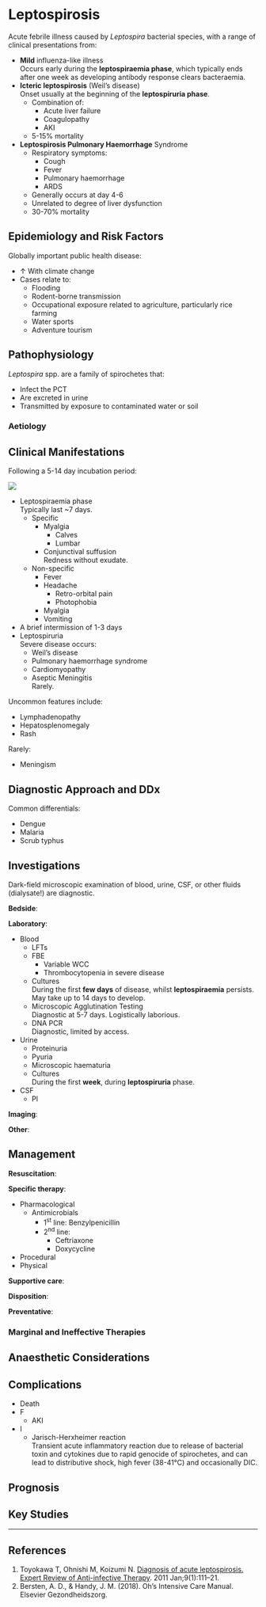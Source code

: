 # Leptospirosis

Acute febrile illness caused by *Leptospira* bacterial species, with a range of clinical presentations from:

* **Mild** influenza-like illness\
Occurs early during the **leptospiraemia phase**, which typically ends after one week as developing antibody response clears bacteraemia.
* **Icteric leptospirosis** (Weil's disease)\
Onset usually at the beginning of the **leptospiruria phase**.
	* Combination of:
		* Acute liver failure
		* Coagulopathy
		* AKI
	* 5-15% mortality
* **Leptospirosis Pulmonary Haemorrhage** Syndrome
	* Respiratory symptoms:
		* Cough
		* Fever
		* Pulmonary haemorrhage
		* ARDS
	* Generally occurs at day 4-6
	* Unrelated to degree of liver dysfunction
	* 30-70% mortality


## Epidemiology and Risk Factors

Globally important public health disease:

* ↑ With climate change
* Cases relate to:
	* Flooding
	* Rodent-borne transmission
	* Occupational exposure related to agriculture, particularly rice farming
	* Water sports
	* Adventure tourism


## Pathophysiology

*Leptospira* spp. are a family of spirochetes that:

* Infect the PCT
* Are excreted in urine
* Transmitted by exposure to contaminated water or soil

### Aetiology



## Clinical Manifestations

Following a 5-14 day incubation period:

:::column-margin
![](/resources/conj_suffusion.jpg)
:::

* Leptospiraemia phase\
Typically last ~7 days.
	* Specific
		* Myalgia
			* Calves
			* Lumbar
		* Conjunctival suffusion\
		Redness without exudate.
	* Non-specific
		* Fever
		* Headache
			* Retro-orbital pain
			* Photophobia
		* Myalgia
		* Vomiting
* A brief intermission of 1-3 days
* Leptospiruria\
Severe disease occurs:
	* Weil's disease
	* Pulmonary haemorrhage syndrome
	* Cardiomyopathy
	* Aseptic Meningitis\
	Rarely.


Uncommon features include:

* Lymphadenopathy
* Hepatosplenomegaly
* Rash


Rarely:

* Meningism


## Diagnostic Approach and DDx

Common differentials:

* Dengue
* Malaria
* Scrub typhus

## Investigations

:::info
Dark-field microscopic examination of blood, urine, CSF, or other fluids (dialysate!) are diagnostic.
:::

**Bedside**:

**Laboratory**:

* Blood
	* LFTs
	* FBE
		* Variable WCC
		* Thrombocytopenia in severe disease
	* Cultures\
	During the first **few days** of disease, whilst **leptospiraemia** persists. May take up to 14 days to develop.
	* Microscopic Agglutination Testing\
	Diagnostic at 5-7 days. Logistically laborious.
	* DNA PCR\
	Diagnostic, limited by access.
* Urine
	* Proteinuria
	* Pyuria
	* Microscopic haematuria
	* Cultures\
	During the first **week**, during **leptospiruria** phase.
* CSF
	* Pl


**Imaging**:

**Other**:

## Management

**Resuscitation**:\


**Specific therapy**:

* Pharmacological
	* Antimicrobials
		* 1^st^ line: Benzylpenicillin
		* 2^nd^ line:
			* Ceftriaxone
			* Doxycycline
* Procedural
* Physical

**Supportive care**:

**Disposition**:

**Preventative**:


### Marginal and Ineffective Therapies

## Anaesthetic Considerations

## Complications

* Death
* F
	* AKI
* I
	* Jarisch-Herxheimer reaction\
	Transient acute inflammatory reaction due to release of bacterial toxin and cytokines due to rapid genocide of spirochetes, and can lead to distributive shock, high fever (38-41°C) and occasionally DIC.

## Prognosis

## Key Studies


---

## References

1. Toyokawa T, Ohnishi M, Koizumi N. [Diagnosis of acute leptospirosis. Expert Review of Anti-infective Therapy](https://www.tandfonline.com/doi/full/10.1586/eri.10.151). 2011 Jan;9(1):111–21.
2. Bersten, A. D., & Handy, J. M. (2018). Oh’s Intensive Care Manual. Elsevier Gezondheidszorg.
